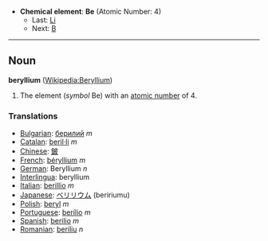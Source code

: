 *'''Chemical element''': '''Be''' (Atomic Number: 4)
**Last: [[Lithium|Li]]
**Next: [[Boron|B]]
----
== Noun ==
'''beryllium''' ([[en:Beryllium|Wikipedia:Beryllium]])

# The element (''symbol'' Be) with an [[atomic number]] of 4.

===Translations===

*[[Bulgarian]]: [[берилий]] ''m''
*[[Catalan]]: [[beril·li]] ''m''
*[[Chinese]]: [[鈹]]
*[[French]]: [[béryllium]] ''m''
*[[German]]: Beryllium ''n''
*[[Interlingua]]: beryllium
*[[Italian]]: [[berillio]] ''m''
*[[Japanese]]: [[ベリリウム]] (beririumu)
*[[Polish]]: [[beryl]] ''m''
*[[Portuguese]]: [[berílio]] ''m''
*[[Spanish]]: [[berilio]] ''m''
*[[Romanian]]: [[beriliu]] ''n''